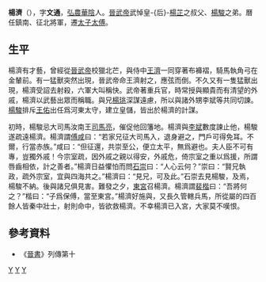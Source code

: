 '''楊濟'''（{{bd|？||291年|catIdx=Y}}），字'''文通'''，[[弘農|弘農]][[華陰|華陰]]人。[[晉武帝|晉武帝]]武悼皇-{后}-[[楊芷|楊芷]]之叔父、[[楊駿|楊駿]]之弟。曆任鎮南、征北將軍，遷[[太子太傅|太子太傅]]。

== 生平 ==
楊濟有才藝，曾經從[[晉武帝|晉武帝]]校獵北芒，與侍中[[王濟|王濟]]一同穿著布褲褶，騎馬執角弓在金輦前。有一猛獸突然出現，晉武帝命王濟射之，應弦而倒。不久又有一隻猛獸出現，楊濟受詔去射殺，六軍大叫稱快。武帝著重兵官，時常授與顯貴而有清望的外戚，楊濟以武藝出眾而稱職。與兄[[楊珧|楊珧]]深謀遠慮，所以與諸外甥李斌等共同切諫。[[楊駿|楊駿]]排斥[[王佑|王佑]]出任爲河東太守，建立皇儲，皆出於楊濟的計謀。

初時，楊駿忌大司馬汝南王[[司馬亮|司馬亮]]，催促他回籓地。楊濟與[[李斌|李斌]]數度諫止他，楊駿遂疏遠楊濟。楊濟謂[[傅咸|傅咸]]曰：“若家兄征大司馬入，退身避之，門戶可得免耳。不爾，行當赤族。”咸曰：“但征還，共崇至公，便立太平，無爲避也。夫人臣不可有專，豈獨外戚！今宗室疏，因外戚之親以得安，外戚危，倚宗室之重以爲援，所謂唇齒相依，計之善者。”楊濟日益懼怕而問[[石崇|石崇]]曰：“人心云何？”崇曰：“賢兄執政，疏外宗室，宜與四海共之。”楊濟曰：“見兄，可及此。”石崇去見楊駿，及焉，楊駿不納。後與諸兄俱見害。難發之夕，[[東宮|東宮]]召楊濟。楊濟謂[[裴楷|裴楷]]曰：“吾將何之？”楷曰：“子爲保傅，當至東宮。”楊濟好施與，又長久管轄兵馬，所從屬的四百餘人皆秦中壯士，射則命中，皆欲救楊濟。不幸楊濟已入宮，大家莫不嘆恨。

== 參考資料 ==
*《[[晉書|晉書]]》列傳第十


[[Category:晉朝軍事人物|Y]]
[[Category:晉朝被處決者|Y]]
[[Category:弘农杨氏|Y]]